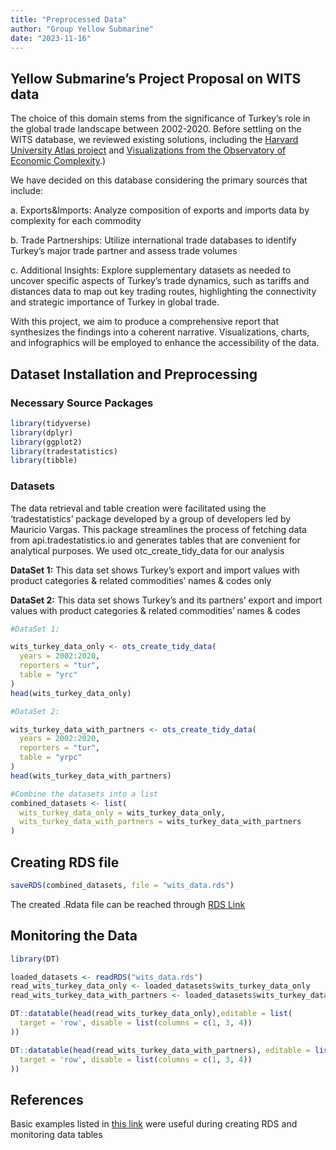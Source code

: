 ```yaml
---
title: "Preprocessed Data"
author: "Group Yellow Submarine"
date: "2023-11-16"
---
```


## Yellow Submarine's Project Proposal on WITS data

The choice of this domain stems from the significance of Turkey's role in the global trade landscape between 2002-2020. Before settling on the WITS database, we reviewed existing solutions, including the [Harvard University Atlas project](https://atlas.cid.harvard.edu/) and [Visualizations from the Observatory of Economic Complexity](https://oec.world/en).)

We have decided on this database considering the primary sources that include:

a\. Exports&Imports: Analyze composition of exports and imports data by complexity for each commodity

b\. Trade Partnerships: Utilize international trade databases to identify Turkey's major trade partner and assess trade volumes

c\. Additional Insights: Explore supplementary datasets as needed to uncover specific aspects of Turkey's trade dynamics, such as tariffs and distances data to map out key trading routes, highlighting the connectivity and strategic importance of Turkey in global trade.

With this project, we aim to produce a comprehensive report that synthesizes the findings into a coherent narrative. Visualizations, charts, and infographics will be employed to enhance the accessibility of the data.

## Dataset Installation and Preprocessing

### Necessary Source Packages

```r
library(tidyverse)
library(dplyr)
library(ggplot2)
library(tradestatistics)
library(tibble)
```

### Datasets

The data retrieval and table creation were facilitated using the 'tradestatistics' package developed by a group of developers led by Mauricio Vargas. This package streamlines the process of fetching data from api.tradestatistics.io and generates tables that are convenient for analytical purposes. We used otc_create_tidy_data for our analysis

**DataSet 1:** This data set shows Turkey's export and import values with product categories & related commodities' names & codes only

**DataSet 2:** This data set shows Turkey's and its partners' export and import values with product categories & related commodities' names & codes

```r
#DataSet 1: 

wits_turkey_data_only <- ots_create_tidy_data(
  years = 2002:2020,
  reporters = "tur",
  table = "yrc"
)
head(wits_turkey_data_only)

#DataSet 2: 

wits_turkey_data_with_partners <- ots_create_tidy_data(
  years = 2002:2020,
  reporters = "tur",
  table = "yrpc"
)
head(wits_turkey_data_with_partners)

#Combine the datasets into a list
combined_datasets <- list(
  wits_turkey_data_only = wits_turkey_data_only,
  wits_turkey_data_with_partners = wits_turkey_data_with_partners
)

```

## Creating RDS file

```r
saveRDS(combined_datasets, file = "wits_data.rds")
```

The created .Rdata file can be reached through [RDS Link](https://github.com/pjournal/mef07g-yellowsubmarine/blob/main/wits_data.rds)

## Monitoring the Data

```r
library(DT)

loaded_datasets <- readRDS("wits_data.rds")
read_wits_turkey_data_only <- loaded_datasets$wits_turkey_data_only
read_wits_turkey_data_with_partners <- loaded_datasets$wits_turkey_data_with_partners

DT::datatable(head(read_wits_turkey_data_only),editable = list(
  target = 'row', disable = list(columns = c(1, 3, 4))
))

DT::datatable(head(read_wits_turkey_data_with_partners), editable = list(
  target = 'row', disable = list(columns = c(1, 3, 4))
))
```

## References

Basic examples listed in [this link](https://docs.ropensci.org/tradestatistics/articles/basic-usage.html) were useful during creating RDS and monitoring data tables
